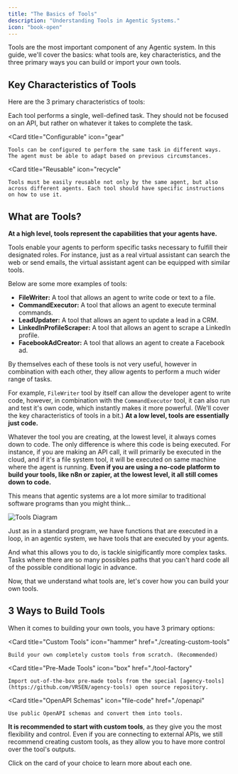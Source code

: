 ```yaml
---
title: "The Basics of Tools"
description: "Understanding Tools in Agentic Systems."
icon: "book-open"
---
```


Tools are the most important component of any Agentic system. In this guide, we'll cover the basics: what tools are, key characteristics, and the three primary ways you can build or import your own tools.

## Key Characteristics of Tools

Here are the 3 primary characteristics of tools:

<CardGroup cols={3}>
  <Card
    title="Task-Specific"
    icon="bullseye"
  >
    Each tool performs a single, well-defined task. They should not be focused on an API, but rather on whatever it takes to complete the task.
  </Card>

  <Card
    title="Configurable"
    icon="gear"
  >
    Tools can be configured to perform the same task in different ways. The agent must be able to adapt based on previous circumstances.
  </Card>

  <Card
    title="Reusable"
    icon="recycle"
  >
    Tools must be easily reusable not only by the same agent, but also across different agents. Each tool should have specific instructions on how to use it.
  </Card>
</CardGroup>

## What are Tools?

**At a high level, tools represent the capabilities that your agents have.**

Tools enable your agents to perform specific tasks necessary to fulfill their designated roles. For instance, just as a real virtual assistant can search the web or send emails, the virtual assistant agent can be equipped with similar tools. 

Below are some more examples of tools:

- **FileWriter:** A tool that allows an agent to write code or text to a file.
- **CommandExecutor:** A tool that allows an agent to execute terminal commands.
- **LeadUpdater:** A tool that allows an agent to update a lead in a CRM.
- **LinkedInProfileScraper:** A tool that allows an agent to scrape a LinkedIn profile.
- **FacebookAdCreator:** A tool that allows an agent to create a Facebook ad.


<Tip>

By themselves each of these tools is not very useful, however in combination with each other, they allow agents to perform a much wider range of tasks.  

For example, `FileWriter` tool by itself can allow the developer agent to write code, however, in combination with the `CommandExecutor` tool, it can also run and test it's own code, which instantly makes it more powerful. (We'll cover the key characteristics of tools in a bit.)
</Tip>
**At a low level, tools are essentially just code.** 

Whatever the tool you are creating, at the lowest level, it always comes down to code. The only difference is where this code is being executed. For instance, if you are making an API call, it will primarily be executed in the cloud, and if it's a file system tool, it will be executed on same machine where the agent is running. **Even if you are using a no-code platform to build your tools, like n8n or zapier, at the lowest level, it all still comes down to code.**

This means that agentic systems are a lot more similar to traditional software programs than you might think... 

![Tools Diagram](/images/agents-vs-programs.png)

Just as in a standard program, we have functions that are executed in a loop, in an agentic system, we have tools that are executed by your agents.

And what this allows you to do, is tackle sinigificantly more complex tasks. Tasks where there are so many possibles paths that you can't hard code all of the possible conditional logic in advance.

Now, that we understand what tools are, let's cover how you can build your own tools.


## 3 Ways to Build Tools

When it comes to building your own tools, you have 3 primary options:

<CardGroup cols={3}>

  <Card
    title="Custom Tools"
    icon="hammer"
    href="./creating-custom-tools"
  >
    Build your own completely custom tools from scratch. (Recommended)
  </Card>

  <Card
    title="Pre-Made Tools"
    icon="box"
    href="./tool-factory"
  >
    Import out-of-the-box pre-made tools from the special [agency-tools](https://github.com/VRSEN/agency-tools) open source repository.
  </Card> 

  <Card
    title="OpenAPI Schemas"
    icon="file-code"
    href="./openapi"
  >
    Use public OpenAPI schemas and convert them into tools.
  </Card>

</CardGroup>

**It is recommended to start with custom tools**, as they give you the most flexibility and control. Even if you are connecting to external APIs, we still recommend creating custom tools, as they allow you to have more control over the tool's outputs.

Click on the card of your choice to learn more about each one.

